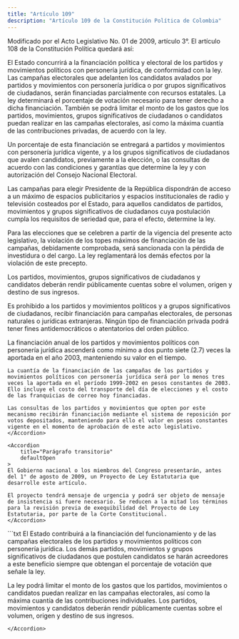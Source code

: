 ```yaml
---
title: "Artículo 109"
description: "Artículo 109 de la Constitución Política de Colombia"
---
```


<Warning>Modificado por el Acto Legislativo No. 01 de 2009, artículo 3°. El artículo 108 de la Constitución Política quedará así: </Warning>

El Estado concurrirá a la financiación política y electoral de los partidos y movimientos políticos con personería jurídica, de conformidad con la ley. Las campañas electorales que adelanten los candidatos avalados por partidos y movimientos con personería jurídica o por grupos significativos de ciudadanos, serán financiadas parcialmente con recursos estatales. La ley determinará el porcentaje de votación necesario para tener derecho a dicha financiación. También se podrá limitar el monto de los gastos que los partidos, movimientos, grupos significativos de ciudadanos o candidatos puedan realizar en las campañas electorales, así como la máxima cuantía de las contribuciones privadas, de acuerdo con la ley.

Un porcentaje de esta financiación se entregará a partidos y movimientos con personería jurídica vigente, y a los grupos significativos de ciudadanos que avalen candidatos, previamente a la elección, o las consultas de acuerdo con las condiciones y garantías que determine la ley y con autorización del Consejo Nacional Electoral.

Las campañas para elegir Presidente de la República dispondrán de acceso a un máximo de espacios publicitarios y espacios institucionales de radio y televisión costeados por el Estado, para aquellos candidatos de partidos, movimientos y grupos significativos de ciudadanos cuya postulación cumpla los requisitos de seriedad que, para el efecto, determine la ley.

Para las elecciones que se celebren a partir de la vigencia del presente acto legislativo, la violación de los topes máximos de financiación de las campañas, debidamente comprobada, será sancionada con la pérdida de investidura o del cargo. La ley reglamentará los demás efectos por la violación de este precepto.

Los partidos, movimientos, grupos significativos de ciudadanos y candidatos deberán rendir públicamente cuentas sobre el volumen, origen y destino de sus ingresos.

Es prohibido a los partidos y movimientos políticos y a grupos significativos de ciudadanos, recibir financiación para campañas electorales, de personas naturales o jurídicas extranjeras. Ningún tipo de financiación privada podrá tener fines antidemocráticos o atentatorios del orden público.

<AccordionGroup>
    <Accordion
        title="Parágrafo"
        defaultOpen
    >
    La financiación anual de los partidos y movimientos políticos con personería jurídica ascenderá como mínimo a dos punto siete (2.7) veces la aportada en el año 2003, manteniendo su valor en el tiempo.

    La cuantía de la financiación de las campañas de los partidos y movimientos políticos con personería jurídica será por lo menos tres veces la aportada en el período 1999-2002 en pesos constantes de 2003. Ello incluye el costo del transporte del día de elecciones y el costo de las franquicias de correo hoy financiadas.

    Las consultas de los partidos y movimientos que opten por este mecanismo recibirán financiación mediante el sistema de reposición por votos depositados, manteniendo para ello el valor en pesos constantes vigente en el momento de aprobación de este acto legislativo.
    </Accordion>

    <Accordion
        title="Parágrafo transitorio"
        defaultOpen
    >
    El Gobierno nacional o los miembros del Congreso presentarán, antes del 1° de agosto de 2009, un Proyecto de Ley Estatutaria que desarrolle este artículo.

    El proyecto tendrá mensaje de urgencia y podrá ser objeto de mensaje de insistencia si fuere necesario. Se reducen a la mitad los términos para la revisión previa de exequibilidad del Proyecto de Ley Estatutaria, por parte de la Corte Constitucional.
    </Accordion>

</AccordionGroup>

<Accordion title="Artículo original antes de la modificación:">
```txt 
El Estado contribuirá a la financiación del funcionamiento y de las campañas
electorales de los partidos y movimientos políticos con personería jurídica.
Los demás partidos, movimientos y grupos significativos de ciudadanos que
postulen candidatos se harán acreedores a este beneficio siempre que obtengan
el porcentaje de votación que señale la ley.

La ley podrá limitar el monto de los gastos que los partidos, movimientos o
candidatos puedan realizar en las campañas electorales, así como la máxima
cuantía de las contribuciones individuales. Los partidos, movimientos y
candidatos deberán rendir públicamente cuentas sobre el volumen, origen y
destino de sus ingresos.
```
</Accordion>
